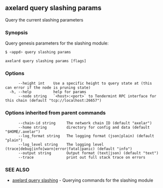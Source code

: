 ## axelard query slashing params

Query the current slashing parameters

### Synopsis

Query genesis parameters for the slashing module:

```bash
$ <appd> query slashing params
```

```
axelard query slashing params [flags]
```

### Options

```
      --height int    Use a specific height to query state at (this can error if the node is pruning state)
  -h, --help          help for params
      --node string   `<host>:<port>` to Tendermint RPC interface for this chain (default "tcp://localhost:26657")
```

### Options inherited from parent commands

```
      --chain-id string     The network chain ID (default "axelar")
      --home string         directory for config and data (default "$HOME/.axelar")
      --log_format string   The logging format (json|plain) (default "plain")
      --log_level string    The logging level (trace|debug|info|warn|error|fatal|panic) (default "info")
      --output string       Output format (text|json) (default "text")
      --trace               print out full stack trace on errors
```

### SEE ALSO

- [axelard query slashing](/cli-docs/v0_31_3/axelard_query_slashing) - Querying commands for the slashing module
